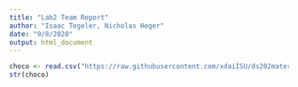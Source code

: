```yaml
---
title: "Lab2 Team Report"
author: "Isaac Tegeler, Nicholas Heger"
date: "9/8/2020"
output: html_document
---
```


```r
choco <- read.csv("https://raw.githubusercontent.com/xdaiISU/ds202materials/master/hwlabs/data/choco.csv") 
str(choco) 
```